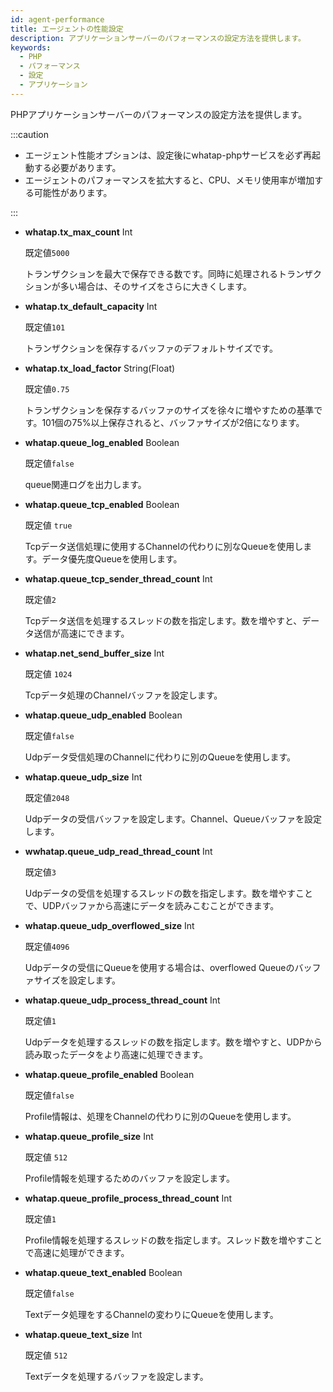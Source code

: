 ```yaml
---
id: agent-performance
title: エージェントの性能設定
description: アプリケーションサーバーのパフォーマンスの設定方法を提供します。
keywords:
  - PHP
  - パフォーマンス
  - 設定
  - アプリケーション
---
```


PHPアプリケーションサーバーのパフォーマンスの設定方法を提供します。

:::caution

- エージェント性能オプションは、設定後にwhatap-phpサービスを必ず再起動する必要があります。
- エージェントのパフォーマンスを拡大すると、CPU、メモリ使用率が増加する可能性があります。

:::

- **whatap.tx_max_count** <span class='type'>Int</span>

  既定値`5000`

  トランザクションを最大で保存できる数です。同時に処理されるトランザクションが多い場合は、そのサイズをさらに大きくします。

- **whatap.tx_default_capacity** <span class='type'>Int</span>

  既定値`101`

  トランザクションを保存するバッファのデフォルトサイズです。

- **whatap.tx_load_factor** <span class='type'>String(Float)</span>

  既定値`0.75`

  トランザクションを保存するバッファのサイズを徐々に増やすための基準です。101個の75%以上保存されると、バッファサイズが2倍になります。

- **whatap.queue_log_enabled** <span class='type'>Boolean</span>

  既定値`false`

  queue関連ログを出力します。

- **whatap.queue_tcp_enabled** <span class='type'>Boolean</span>

  既定値 `true`

  Tcpデータ送信処理に使用するChannelの代わりに別なQueueを使用します。データ優先度Queueを使用します。

- **whatap.queue_tcp_sender_thread_count** <span class='type'>Int</span>

  既定値`2`

  Tcpデータ送信を処理するスレッドの数を指定します。数を増やすと、データ送信が高速にできます。

- **whatap.net_send_buffer_size** <span class='type'>Int</span>

  既定値 `1024`

  Tcpデータ処理のChannelバッファを設定します。

- **whatap.queue_udp_enabled** <span class='type'>Boolean</span>

  既定値`false`

  Udpデータ受信処理のChannelに代わりに別のQueueを使用します。

- **whatap.queue_udp_size** <span class='type'>Int</span>

  既定値`2048`

  Udpデータの受信バッファを設定します。Channel、Queueバッファを設定します。

- **wwhatap.queue_udp_read_thread_count** <span class='type'>Int</span>

  既定値`3`

  Udpデータの受信を処理するスレッドの数を指定します。数を増やすことで、UDPバッファから高速にデータを読みこむことができます。

- **whatap.queue_udp_overflowed_size** <span class='type'>Int</span>

  既定値`4096`

  Udpデータの受信にQueueを使用する場合は、overflowed Queueのバッファサイズを設定します。

- **whatap.queue_udp_process_thread_count** <span class='type'>Int</span>

  既定値`1`

  Udpデータを処理するスレッドの数を指定します。数を増やすと、UDPから読み取ったデータをより高速に処理できます。

- **whatap.queue_profile_enabled** <span class='type'>Boolean</span>

  既定値`false`

  Profile情報は、処理をChannelの代わりに別のQueueを使用します。

- **whatap.queue_profile_size** <span class='type'>Int</span>

  既定値 `512`

  Profile情報を処理するためのバッファを設定します。

- **whatap.queue_profile_process_thread_count** <span class='type'>Int</span>

  既定値`1`

  Profile情報を処理するスレッドの数を指定します。スレッド数を増やすことで高速に処理ができます。

- **whatap.queue_text_enabled** <span class='type'>Boolean</span>

  既定値`false`

  Textデータ処理をするChannelの変わりにQueueを使用します。

- **whatap.queue_text_size** <span class='type'>Int</span>

  既定値 `512`

  Textデータを処理するバッファを設定します。

